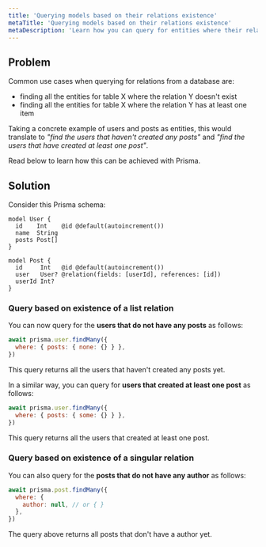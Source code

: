 ```yaml
---
title: 'Querying models based on their relations existence'
metaTitle: 'Querying models based on their relations existence'
metaDescription: 'Learn how you can query for entities where their relation exists or not'
---
```


## Problem

Common use cases when querying for relations from a database are:

- finding all the entities for table X where the relation Y doesn't exist
- finding all the entities for table X where the relation Y has at least one item

Taking a concrete example of users and posts as entities, this would translate to _"find the users that haven't created any posts"_ and _"find the users that have created at least one post"_.

Read below to learn how this can be achieved with Prisma.

## Solution

Consider this Prisma schema:

```prisma
model User {
  id    Int    @id @default(autoincrement())
  name  String
  posts Post[]
}

model Post {
  id     Int   @id @default(autoincrement())
  user   User? @relation(fields: [userId], references: [id])
  userId Int?
}
```

### Query based on existence of a list relation

You can now query for the **users that do not have any posts** as follows:

```js
await prisma.user.findMany({
  where: { posts: { none: {} } },
})
```

This query returns all the users that haven't created any posts yet.

In a similar way, you can query for **users that created at least one post** as follows:

```js
await prisma.user.findMany({
  where: { posts: { some: {} } },
})
```

This query returns all the users that created at least one post.

### Query based on existence of a singular relation

You can also query for the **posts that do not have any author** as follows:

```js
await prisma.post.findMany({
  where: {
    author: null, // or { }
  },
})
```

The query above returns all posts that don't have a author yet.
